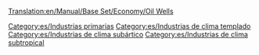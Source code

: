 [[Translation:en/Manual/Base Set/Economy/Oil Wells]]

{{es/Industrias| nombre=Pozos petrolíferos
| imagen=Oilwells.png
| climas=[[es/Templado|Templado]], [[es/Subártico|Subártico]], [[es/Subtropical|Subtropical]]
| acepta=nada
| produce=[[es/Manual/Base Set/Economy/Petróleo|Petróleo]]
| notas= Tienen tendencia a quedarse secos después de funcionar durante muchos años.
}}


[[Category:es/Industrias primarias]]
[[Category:es/Industrias de clima templado]]
[[Category:es/Industrias de clima subártico]]
[[Category:es/Industrias de clima subtropical]]